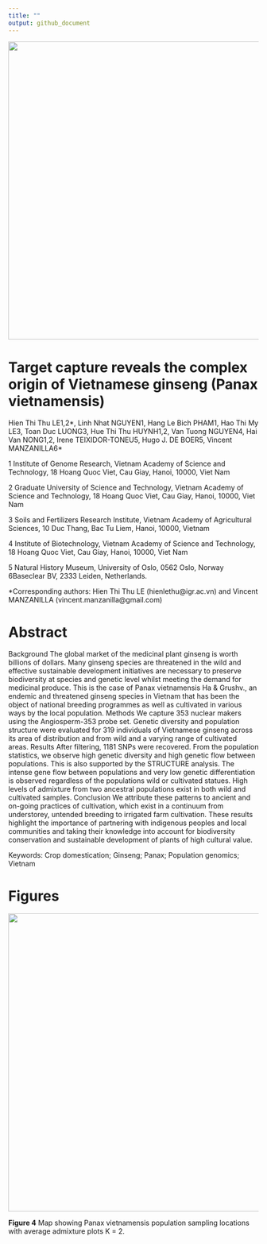 ```yaml
---
title: ""
output: github_document
---
```

<p align="center">
<img width="920" height="600" src="https://github.com/vincentmanz/Ginseng/blob/main/image/S%C3%A2m%20Ng%E1%BB%8Dc%20Linh.jpg?raw=true">
</p>


# Target capture reveals the complex origin of Vietnamese ginseng (Panax vietnamensis)

Hien Thi Thu LE1,2\*, Linh Nhat NGUYEN1, Hang Le Bich PHAM1, Hao Thi My LE3, Toan  Duc LUONG3, Hue Thi Thu HUYNH1,2, Van Tuong NGUYEN4, Hai Van NONG1,2, Irene TEIXIDOR-TONEU5, Hugo J. DE BOER5, Vincent MANZANILLA6\*

1 Institute of Genome Research, Vietnam Academy of Science and Technology, 18 Hoang Quoc Viet, Cau Giay, Hanoi, 10000, Viet Nam  

2 Graduate University of Science and Technology, Vietnam Academy of Science and Technology, 18 Hoang Quoc Viet, Cau Giay, Hanoi, 10000, Viet Nam

3 Soils and Fertilizers Research Institute, Vietnam Academy of Agricultural Sciences, 10 Duc Thang, Bac Tu Liem, Hanoi, 10000, Vietnam

4 Institute of Biotechnology, Vietnam Academy of Science and Technology, 18 Hoang Quoc Viet, Cau Giay, Hanoi, 10000, Viet Nam

5 Natural History Museum, University of Oslo, 0562 Oslo, Norway
6Baseclear BV, 2333 Leiden, Netherlands. 

*Corresponding authors: Hien Thi Thu LE (hienlethu@igr.ac.vn) and Vincent MANZANILLA (vincent.manzanilla@gmail.com)



# Abstract

Background The global market of the medicinal plant ginseng is worth billions of dollars. Many ginseng species are threatened in the wild and effective sustainable development initiatives are necessary to preserve biodiversity at species and genetic level whilst meeting the demand for medicinal produce. This is the case of Panax vietnamensis Ha & Grushv., an endemic and threatened ginseng species in Vietnam that has been the object of national breeding programmes as well as cultivated in various ways by the local population. 
Methods We capture 353 nuclear makers using the Angiosperm-353 probe set. Genetic diversity and population structure were evaluated for 319 individuals of Vietnamese ginseng across its area of distribution and from wild and a varying range of cultivated areas. 
Results After filtering, 1181 SNPs were recovered. From the population statistics, we observe high genetic diversity and high genetic flow between populations. This is also supported by the STRUCTURE analysis. The intense gene flow between populations and very low genetic differentiation is observed regardless of the populations wild or cultivated statues. High levels of admixture from two ancestral populations exist in both wild and cultivated samples. 
Conclusion We attribute these patterns to ancient and on-going practices of cultivation, which exist in a continuum from understorey, untended breeding to irrigated farm cultivation. These results highlight the importance of partnering with indigenous peoples and local communities and taking their knowledge into account for biodiversity conservation and sustainable development of plants of high cultural value. 

Keywords: Crop domestication; Ginseng; Panax; Population genomics; Vietnam

# Figures

<p align="center">
<img width="920" height="600" src="https://github.com/vincentmanz/Ginseng/blob/main/Figures/Figure%204%20Admixture%20average%20on%20map.png?raw=true">

**Figure 4** Map showing Panax vietnamensis population sampling locations with average admixture plots K = 2. 
</p>